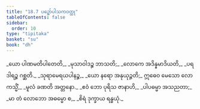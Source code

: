 ```yaml
---
title: "18.7 ပဉ္စော်ပါသကဝတ္ထု"
tableOfContents: false
sidebar:
  order: 10
type: "tipitaka"
basket: "su"
book: "dh"
---
```



<DynamicBreadcrumb />

<Division number="246" book="dh">

<Paragraph number="266" type="verses" book="dh">
_ယော ပါဏမတိပါတေတိ,_  
_မုသာဝါဒဉ္စ ဘာသတိ;_  
_လောကေ အဒိန္နမာဒိယတိ,_  
_ပရဒါရဉ္စ ဂစ္ဆတိ._  

</Paragraph>

</Division>
<Division number="247" book="dh">

<Paragraph number="267" type="verses" book="dh">
_သုရာမေရယပါနဉ္စ,_  
_ယော နရော အနုယုဉ္ဇတိ;_  
ဣဓေဝ မေသော လောကသ္မိံ,_  
_မူလံ ခဏတိ အတ္တနော._  

</Paragraph>

</Division>
<Division number="248" book="dh">

<Paragraph number="268" type="verses" book="dh">
_ဧဝံ ဘော ပုရိသ ဇာနာဟိ,_  
_ပါပဓမ္မာ အသညတာ;_  
_မာ တံ လောဘော အဓမ္မော စ,_  
_စိရံ ဒုက္ခာယ ရန္ဓယုံ._
</Paragraph>
</Division>